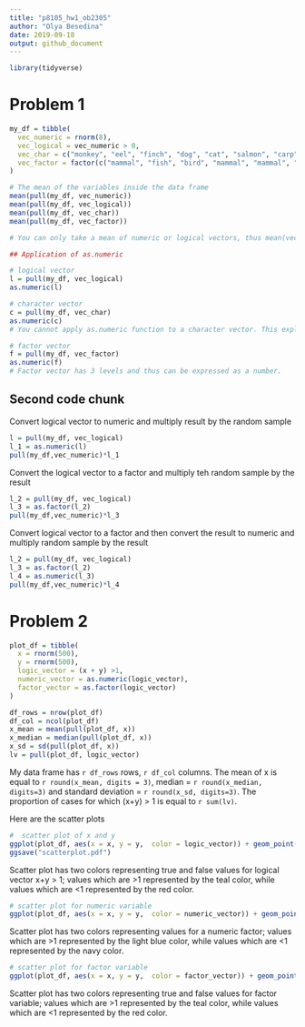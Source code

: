 ```yaml
---
title: "p8105_hw1_ob2305"
author: "Olya Besedina"
date: 2019-09-18
output: github_document
---
```


```r
library(tidyverse)
```

# Problem 1

```r

my_df = tibble(
  vec_numeric = rnorm(8),
  vec_logical = vec_numeric > 0,
  vec_char = c("monkey", "eel", "finch", "dog", "cat", "salmon", "carp","parrot"),
  vec_factor = factor(c("mammal", "fish", "bird", "mammal", "mammal", "fish", "fish", "bird"))
)

# The mean of the variables inside the data frame
mean(pull(my_df, vec_numeric))
mean(pull(my_df, vec_logical))
mean(pull(my_df, vec_char))
mean(pull(my_df, vec_factor))

# You can only take a mean of numeric or logical vectors, thus mean(vec_char) and mean(vec_factor) are not applicable.

## Application of as.numeric

# logical vector
l = pull(my_df, vec_logical)
as.numeric(l)

# character vector
c = pull(my_df, vec_char)
as.numeric(c)
# You cannot apply as.numeric function to a character vector. This explains why you cannot take a mean of words. 

# factor vector
f = pull(my_df, vec_factor)
as.numeric(f)
# Factor vector has 3 levels and thus can be expressed as a number. 
```

## Second code chunk

Convert logical vector to numeric and multiply result by the random sample
```r
l = pull(my_df, vec_logical)
l_1 = as.numeric(l)
pull(my_df,vec_numeric)*l_1
```

Convert the logical vector to a factor and multiply teh random sample by the result
```r
l_2 = pull(my_df, vec_logical)
l_3 = as.factor(l_2)
pull(my_df,vec_numeric)*l_3
```

Convert logical vector to a factor and then convert the result to numeric and multiply random sample by the result
```r
l_2 = pull(my_df, vec_logical)
l_3 = as.factor(l_2)
l_4 = as.numeric(l_3)
pull(my_df,vec_numeric)*l_4
```


# Problem 2

```r
plot_df = tibble(
  x = rnorm(500),
  y = rnorm(500),
  logic_vector = (x + y) >1,
  numeric_vector = as.numeric(logic_vector),
  factor_vector = as.factor(logic_vector)
)

df_rows = nrow(plot_df)
df_col = ncol(plot_df)
x_mean = mean(pull(plot_df, x))
x_median = median(pull(plot_df, x))
x_sd = sd(pull(plot_df, x))
lv = pull(plot_df, logic_vector)
```
My data frame has `r df_rows` rows, `r df_col` columns. The mean of x is equal to `r round(x_mean, digits = 3)`, median = `r round(x_median, digits=3)` and standard deviation = `r round(x_sd, digits=3)`. The proportion of cases for which (x+y) > 1 is equal to `r sum(lv)`.

Here are the scatter plots
```r
#  scatter plot of x and y
ggplot(plot_df, aes(x = x, y = y,  color = logic_vector)) + geom_point()
ggsave("scatterplot.pdf")
```

Scatter plot has two colors representing true and false values for logical vector x+y > 1; values which are >1 represented by the teal color, while values which are <1 represented by the red color. 

```r
# scatter plot for numeric variable 
ggplot(plot_df, aes(x = x, y = y,  color = numeric_vector)) + geom_point()
```

Scatter plot has two colors representing values for a numeric factor; values which are >1 represented by the light blue color, while values which are <1 represented by the navy color. 

```r
# scatter plot for factor variable 
ggplot(plot_df, aes(x = x, y = y,  color = factor_vector)) + geom_point()
```

Scatter plot has two colors representing true and false values for factor variable; values which are >1 represented by the teal color, while values which are <1 represented by the red color. 
